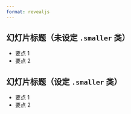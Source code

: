 ```yaml
---
format: revealjs
---
```


## 幻灯片标题（未设定 `.smaller` 类）

* 要点 1
* 要点 2

## 幻灯片标题（设定 `.smaller` 类） {.smaller}

* 要点 1
* 要点 2
